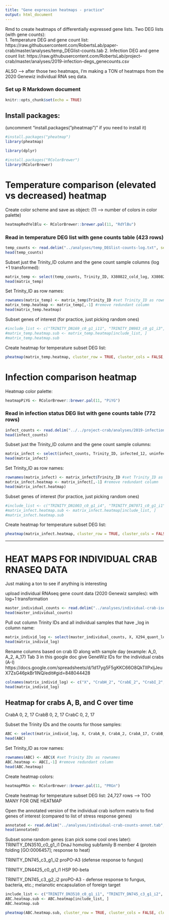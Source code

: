 ```yaml
---
title: "Gene expression heatmaps - practice"
output: html_document
---
```

Rmd to create heatmaps of differentially expressed gene lists. Two DEG lists (with gene counts):   
1. Temperature DEG and gene count list:
https://raw.githubusercontent.com/RobertsLab/paper-crab/master/analyses/temp_DEGlist-counts.tab 
2. Infection DEG and gene count list: https://raw.githubusercontent.com/RobertsLab/project-crab/master/analyses/2019-infection-degs_genecounts.csv 

ALSO --> after those two heatmaps, I'm making a TON of heatmaps from the 2020 Genewiz individual RNA seq data. 

### Set up R Markdown document

```r
knitr::opts_chunk$set(echo = TRUE)
```

## Install packages:
(uncomment "install.packages("pheatmap")" if you need to install it)
```r
#install.packages("pheatmap")
library(pheatmap)
```

```r
library(dplyr)
```

```r
#install.packages("RColorBrewer")
library(RColorBrewer)
```

# Temperature comparison (elevated vs decreased) heatmap

Create color scheme and save as object:
(11 --> number of colors in color palette)
```r
heatmapRedYelBlu <- RColorBrewer::brewer.pal(11, "RdYlBu")
```

### Read in temperature DEG list with gene counts table (423 rows)
```r
temp_counts <- read.delim("../analyses/temp_DEGlist-counts-log.txt", sep = '\t')
head(temp_counts)
```

Subset just the Trinity_ID column and the gene count sample columns (log +1 transformed):
```r
matrix_temp <- select(temp_counts, Trinity_ID, X380822_cold_log, X380823_cold_log, X380824_warm_log, X380825_warm_log)
head(matrix_temp)
```

Set Trinity_ID as row names:
```r
rownames(matrix_temp) <- matrix_temp$Trinity_ID #set Trinity_ID as rownames
matrix_temp.heatmap <- matrix_temp[,-1] #remove redundant column
head(matrix_temp.heatmap)
```

Subset genes of interest (for practice, just picking random ones)
```r
#include_list <- c("TRINITY_DN169_c0_g1_i11", "TRINITY_DN983_c0_g1_i3", "TRINITY_DN25158_c34_g1_i1", "TRINITY_DN5806_c0_g1_i1")
#matrix_temp.heatmap.sub <- matrix_temp.heatmap[include_list, ]
#matrix_temp.heatmap.sub
```

Create heatmap for temperature subset DEG list:
```r
pheatmap(matrix_temp.heatmap, cluster_row = TRUE, cluster_cols = FALSE, clustering_distance_rows = "euclidean", clustering_method = "average", show_rownames = FALSE, show_colnames = FALSE, treeheight_col = 80, legend = TRUE, color = heatmapRedYelBlu, fontsize_col = 20, fontsize_row = 12)
```


# Infection comparison heatmap 

Heatmap color palette: 
```r
heatmapPiYG <- RColorBrewer::brewer.pal(11, "PiYG")
```

### Read in infection status DEG list with gene counts table (772 rows)
```r
infect_counts <- read.delim("../../project-crab/analyses/2019-infection-degs_genecounts.csv", sep = ',')
head(infect_counts)
```

Subset just the Trinity_ID column and the gene count sample columns:
```r
matrix_infect <- select(infect_counts, Trinity_ID, infected_12, uninfected_12, infected_26, uninfected_26)
head(matrix_infect)
```

Set Trinity_ID as row names:
```r
rownames(matrix_infect) <- matrix_infect$Trinity_ID #set Trinity_ID as rownames
matrix_infect.heatmap <- matrix_infect[,-1] #remove redundant column
head(matrix_infect.heatmap)
```

Subset genes of interest (for practice, just picking random ones)
```r
#include_list <- c("TRINITY_DN1003_c0_g1_i4", "TRINITY_DN7071_c0_g1_i1", "TRINITY_DN1796_c0_g1_i1", "TRINITY_DN1796_c0_g1_i1")
#matrix_infect.heatmap.sub <- matrix_infect.heatmap[include_list, ]
#matrix_infect.heatmap.sub
```

Create heatmap for temperature subset DEG list:
```r
pheatmap(matrix_infect.heatmap, cluster_row = TRUE, cluster_cols = FALSE, clustering_distance_rows = "euclidean", clustering_method = "average", show_rownames = FALSE, show_colnames = TRUE, treeheight_col = 80, legend = TRUE, color = heatmapPiYG, fontsize_col = 20, fontsize_row = 12)
```

------------------------------------------------------------------------
# HEAT MAPS FOR INDIVIDUAL CRAB RNASEQ DATA
Just making a ton to see if anything is interesting 

upload individual RNAseq gene count data (2020 Genewiz samples): with log+1 transformation
```r
master_individual_counts <- read.delim("../analyses/individual-crab-isoform-counts-log.txt", sep = '\t')
head(master_individual_counts)
```

Pull out column Trinity IDs and all individual samples that have _log in column name: 
```r
matrix_individ_log <- select(master_individual_counts, X, X294_quant_log, X254_quant_log, X280_quant_log, X485_quant_log, X481_quant_log, X173_quant_log, X222_quant_log, X151_quant_log, X272_quant_log, X132_quant_log, X127_quant_log, X73_quant_log, X427_quant_log, X118_quant_log, X334_quant_log, X349_quant_log, X425_quant_log, X178_quant_log, X72_quant_log, X463_quant_log, X221_quant_log, X445_quant_log, X359_quant_log, X113_quant_log)
head(matrix_individ_log)
```

Rename columns based on crab ID along with sample day (example: A_0, A_2, A_17)
Tab 3 in this google doc give GeneWiz IDs for the individual crabs (A-I)
https://docs.google.com/spreadsheets/d/1d17yg5F5gKKC66O8QkTIlPxljJeuX7ZsG46pkBr1lNQ/edit#gid=848044428 

```r
colnames(matrix_individ_log) <- c("X", "CrabH_2", "CrabE_2", "CrabI_2", "CrabC_17", "CrabB_17", "CrabG_0", "CrabF_2", "CrabE_0", "CrabG_2", "CrabC_0", "CrabI_0", "CrabD_0", "CrabD_17", "CrabB_0", "CrabC_2", "CrabB_2", "CrabF_17", "CrabA_0", "CrabH_0", "CrabA_17", "CrabD_2", "CrabE_17", "CrabA_2", "CrabF_0")
head(matrix_individ_log)
```

## Heatmap for crabs A, B, and C over time
CrabA 0, 2, 17
CrabB 0, 2, 17
CrabC 0, 2, 17

Subset the Trinity IDs and the counts for those samples:
```r
ABC <- select(matrix_individ_log, X, CrabA_0, CrabA_2, CrabA_17, CrabB_0, CrabB_2, CrabB_17, CrabC_0, CrabC_2, CrabC_17)
head(ABC)
```

Set Trinity_ID as row names:
```r
rownames(ABC) <- ABC$X #set Trinity IDs as rownames
ABC.heatmap <- ABC[,-1] #remove redundant column
head(ABC.heatmap)
```

Create heatmap colors:
```r
heatmapPRGn <- RColorBrewer::brewer.pal(11, "PRGn")
```

Create heatmap for temperature subset DEG list:
24,727 rows ---> TOO MANY FOR ONE HEATMAP

Open the annotated version of the individual crab isoform matrix to find genes of interest (compared to list of stress response genes)
```r
annotated <- read.delim("../analyses/individual-crab-counts-annot.tab", sep = '\t')
head(annotated)
```

Subset some random genes (can pick some cool ones later): 
TRINITY_DN3510_c0_g1_i1 	DnaJ homolog subfamily B member 4 (protein folding [GO:0006457]; response to heat)

TRINITY_DN745_c3_g1_i2 proPO-A3 (defense response to fungus)

TRINITY_DN4425_c0_g1_i1	HSP 90-beta  

TRINITY_DN745_c3_g2_i2 proPO-A3 - defense response to fungus, bacteria, etc.; melanotic encapsulation of foreign target
```r
include_list <- c("TRINITY_DN3510_c0_g1_i1", "TRINITY_DN745_c3_g1_i2", "TRINITY_DN4425_c0_g1_i1", "TRINITY_DN745_c3_g2_i2")
ABC.heatmap.sub <- ABC.heatmap[include_list, ]
ABC.heatmap.sub
```

```r
pheatmap(ABC.heatmap.sub, cluster_row = TRUE, cluster_cols = FALSE, clustering_distance_rows = "euclidean", clustering_method = "average", show_rownames = TRUE, show_colnames = TRUE, treeheight_col = 80, legend = TRUE, color = heatmapPRGn, fontsize_col = 20, fontsize_row = 12)
``` 










